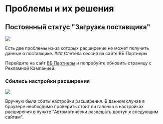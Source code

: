 
# Проблемы и их решения

## Постоянный статус "Загрузка поставщика"

![](/problems/2.jpg)

<Callout type="error" emoji="⚠️">
Есть две проблемы из-за которых расширение не может получить данные о поставщике.
</Callout>

<Steps>
  ### Слетела сессия на сайте ВБ Партнеры
  
  Перейдите на сайт [ВБ Партнеры](https://seller.wildberries.ru) и попробуйте обновить страницу с Рекламной Кампанией.

  ### Сбились настройки расширения
  
  ![](/problems/1.jpg)

  Вручную были сбиты настройки расширения. В данном случае в браузере необходимо проверить стоит ли галочка в настройках расширения в пункте "Автоматически разрешать доступ к следующим сайтам". 
</Steps>